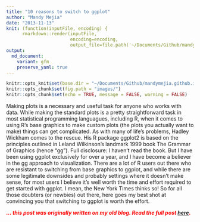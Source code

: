 ```yaml
---
title: "10 reasons to switch to ggplot"
author: "Mandy Mejia"
date: "2013-11-13"
knit: (function(inputFile, encoding) { 
      rmarkdown::render(inputFile,
                        encoding=encoding, 
                        output_file=file.path('~/Documents/Github/mandymejia.github.io/_posts/', '2013-11-13-ggplot.md')) })
output:
  md_document:
    variant: gfm
    preserve_yaml: true
---
```


```r
knitr::opts_knit$set(base.dir = "~/Documents/Github/mandymejia.github.io/", base.url = "/")
knitr::opts_chunk$set(fig.path = "images/")
knitr::opts_chunk$set(echo = TRUE, message = FALSE, warning = FALSE)
```

Making plots is a necessary and useful task for anyone who works with data. While making the standard plots is a pretty straightforward task in most statistical programming languagues, including R, when it comes to using R's base graphics to make custom plots (the plots you actually want to make) things can get complicated. As with many of life's problems, Hadley Wickham comes to the rescue. His R package ggplot2 is based on the principles outlined in Leland Wilkinson’s landmark 1999 book The Grammar of Graphics (hence “gg”). Full disclosure: I haven't read the book. But I have been using ggplot exclusively for over a year, and I have become a believer in the gg approach to visualization. There are a lot of R users out there who are resistant to switching from base graphics to ggplot, and while there are some legitimate downsides and probably settings where it doesn't make sense, for most users I believe it's well worth the time and effort required to get started with ggplot. I mean, the New York Times thinks so! So for all those doubters (or newbies) out there, here goes my best shot at convincing you that switching to ggplot is worth the effort.

<span style="color:red"> ***... this post was originally written on my old blog.  Read the full post [here](https://mandymejia.wordpress.com/2013/11/13/10-reasons-to-switch-to-ggplot-7/). *** </span>
